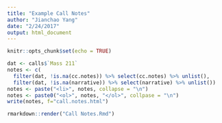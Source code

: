 ```yaml
---
title: "Example Call Notes"
author: "Jianchao Yang"
date: "2/24/2017"
output: html_document
---
```


```r
knitr::opts_chunk$set(echo = TRUE)
```

```r
dat <- calls$`Mass 211`
notes <- c(
  filter(dat, !is.na(cc.notes)) %>% select(cc.notes) %>% unlist(),
  filter(dat, !is.na(narrative)) %>% select(narrative) %>% unlist())
notes <- paste("<li>", notes, collapse = "\n")
notes <- paste0("<ol>", notes, "</ol>", collpase = "\n")
write(notes, f="call.notes.html")
```

```r
rmarkdown::render("Call Notes.Rmd")
```

